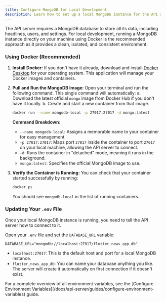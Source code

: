 ```yaml
---
title: Configure MongoDB for Local Development
description: Learn how to set up a local MongoDB instance for the API server.
---
```



The API server requires a MongoDB database to store all its data, including headlines, users, and settings. For local development, running a MongoDB instance directly on your machine using Docker is the recommended approach as it provides a clean, isolated, and consistent environment.

### Using Docker (Recommended)

1.  **Install Docker:**
    If you don't have it already, download and install [Docker Desktop](https://www.docker.com/products/docker-desktop/) for your operating system. This application will manage your Docker images and containers.

2.  **Pull and Run the MongoDB Image:**
    Open your terminal and run the following command. This single command will automatically:
    a.  Download the latest official `mongo` image from Docker Hub if you don't have it locally.
    b.  Create and start a new container from that image.

    ```bash
    docker run --name mongodb-local -p 27017:27017 -d mongo:latest
    ```

    **Command Breakdown:**
    -   `--name mongodb-local`: Assigns a memorable name to your container for easy management.
    -   `-p 27017:27017`: Maps port `27017` inside the container to port `27017` on your local machine, allowing the API server to connect.
    -   `-d`: Runs the container in "detached" mode, meaning it runs in the background.
    -   `mongo:latest`: Specifies the official MongoDB image to use.

3.  **Verify the Container is Running:**
    You can check that your container started successfully by running:
    ```bash
    docker ps
    ```
    You should see `mongodb-local` in the list of running containers.

### Updating Your `.env` File

Once your local MongoDB instance is running, you need to tell the API server how to connect to it.

Open your `.env` file and set the `DATABASE_URL` variable:

```env
DATABASE_URL="mongodb://localhost:27017/flutter_news_app_db"
```

-   `localhost:27017`: This is the default host and port for a local MongoDB instance.
-   `flutter_news_app_db`: You can name your database anything you like. The server will create it automatically on first connection if it doesn't exist.

<Aside type="tip">
For a complete overview of all environment variables, see the [Configure Environment Variables](/docs/api-server/guides/configure-environment-variables) guide.
</Aside>
